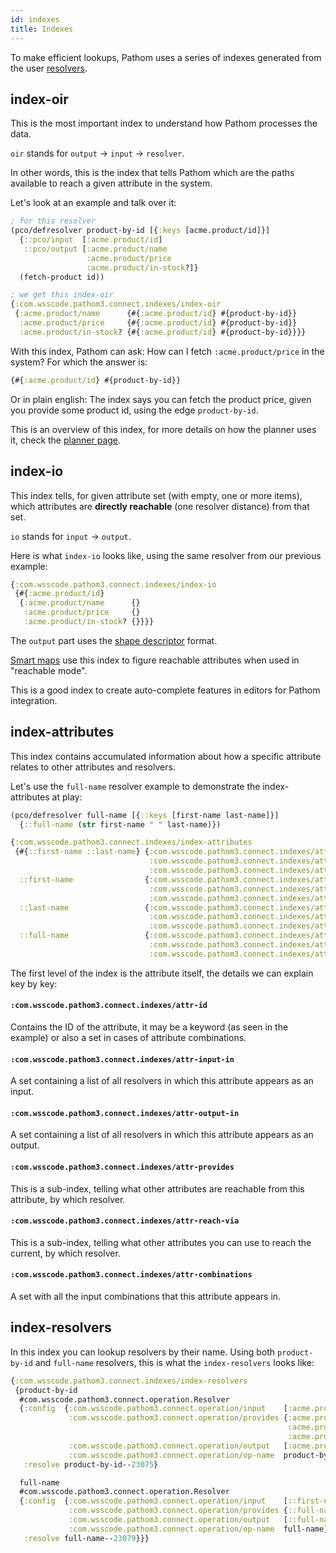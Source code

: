 ```yaml
---
id: indexes
title: Indexes
---
```


To make efficient lookups, Pathom uses a series of indexes generated from the user
[resolvers](resolvers.mdx).

## index-oir

This is the most important index to understand how Pathom processes the data.

`oir` stands for `output` → `input` → `resolver`.

In other words, this is the index that tells Pathom which are the paths available to
reach a given attribute in the system.

Let's look at an example and talk over it:

```clojure
; for this resolver
(pco/defresolver product-by-id [{:keys [acme.product/id]}]
  {::pco/input  [:acme.product/id]
   ::pco/output [:acme.product/name
                 :acme.product/price
                 :acme.product/in-stock?]}
  (fetch-product id))

; we get this index-oir
{:com.wsscode.pathom3.connect.indexes/index-oir
 {:acme.product/name      {#{:acme.product/id} #{product-by-id}}
  :acme.product/price     {#{:acme.product/id} #{product-by-id}}
  :acme.product/in-stock? {#{:acme.product/id} #{product-by-id}}}}
```

With this index, Pathom can ask: How can I fetch `:acme.product/price` in the system?
For which the answer is:

```clojure
{#{:acme.product/id} #{product-by-id}}
```

Or in plain english: The index says you can fetch the product price, given you provide some
product id, using the edge `product-by-id`.

This is an overview of this index, for more details on how the planner uses it, check
the [planner page](planner.mdx).

## index-io

This index tells, for given attribute set (with empty, one or more items), which attributes
are **directly reachable** (one resolver distance) from that set.

`io` stands for `input` → `output`.

Here is what `index-io` looks like, using the same resolver from our previous example:

```clojure
{:com.wsscode.pathom3.connect.indexes/index-io
 {#{:acme.product/id}
  {:acme.product/name      {}
   :acme.product/price     {}
   :acme.product/in-stock? {}}}}
```

The `output` part uses the [shape descriptor](shape-descriptor.mdx) format.

[Smart maps](smart-maps.mdx) use this index to figure reachable attributes when used in "reachable mode".

This is a good index to create auto-complete features in editors for Pathom integration.

## index-attributes

This index contains accumulated information about how a specific attribute relates to
other attributes and resolvers.

Let's use the `full-name` resolver example to demonstrate the index-attributes at play:

```clojure
(pco/defresolver full-name [{::keys [first-name last-name]}]
  {::full-name (str first-name " " last-name)})

{:com.wsscode.pathom3.connect.indexes/index-attributes
 {#{::first-name ::last-name} {:com.wsscode.pathom3.connect.indexes/attr-id       #{::first-name ::last-name}
                               :com.wsscode.pathom3.connect.indexes/attr-provides {::full-name #{:full-name}}
                               :com.wsscode.pathom3.connect.indexes/attr-input-in #{full-name}}
  ::first-name                {:com.wsscode.pathom3.connect.indexes/attr-id           ::first-name
                               :com.wsscode.pathom3.connect.indexes/attr-combinations #{#{::first-name ::last-name}}
                               :com.wsscode.pathom3.connect.indexes/attr-input-in     #{full-name}}
  ::last-name                 {:com.wsscode.pathom3.connect.indexes/attr-id           ::last-name
                               :com.wsscode.pathom3.connect.indexes/attr-combinations #{#{::first-name ::last-name}}
                               :com.wsscode.pathom3.connect.indexes/attr-input-in     #{full-name}}
  ::full-name                 {:com.wsscode.pathom3.connect.indexes/attr-id        ::full-name
                               :com.wsscode.pathom3.connect.indexes/attr-reach-via {#{::first-name ::last-name} #{full-name}}
                               :com.wsscode.pathom3.connect.indexes/attr-output-in #{full-name}}}}
```

The first level of the index is the attribute itself, the details we can explain key by
key:

#### `:com.wsscode.pathom3.connect.indexes/attr-id`

Contains the ID of the attribute, it may be a keyword (as seen in the example) or also
a set in cases of attribute combinations.

#### `:com.wsscode.pathom3.connect.indexes/attr-input-in`

A set containing a list of all resolvers in which this attribute appears as an input.

#### `:com.wsscode.pathom3.connect.indexes/attr-output-in`

A set containing a list of all resolvers in which this attribute appears as an output.

#### `:com.wsscode.pathom3.connect.indexes/attr-provides`

This is a sub-index, telling what other attributes are reachable from this attribute, by
which resolver.

#### `:com.wsscode.pathom3.connect.indexes/attr-reach-via`

This is a sub-index, telling what other attributes you can use to reach the current, by
which resolver.

#### `:com.wsscode.pathom3.connect.indexes/attr-combinations`

A set with all the input combinations that this attribute appears in.

## index-resolvers

In this index you can lookup resolvers by their name. Using both `product-by-id` and
`full-name` resolvers, this is what the `index-resolvers` looks like:

```clojure
{:com.wsscode.pathom3.connect.indexes/index-resolvers
 {product-by-id
  #com.wsscode.pathom3.connect.operation.Resolver
  {:config  {:com.wsscode.pathom3.connect.operation/input    [:acme.product/id]
             :com.wsscode.pathom3.connect.operation/provides {:acme.product/name      {}
                                                              :acme.product/price     {}
                                                              :acme.product/in-stock? {}}
             :com.wsscode.pathom3.connect.operation/output   [:acme.product/name :acme.product/price :acme.product/in-stock?]
             :com.wsscode.pathom3.connect.operation/op-name  product-by-id}
   :resolve product-by-id--23075}

  full-name
  #com.wsscode.pathom3.connect.operation.Resolver
  {:config  {:com.wsscode.pathom3.connect.operation/input    [::first-name ::last-name]
             :com.wsscode.pathom3.connect.operation/provides {::full-name {}}
             :com.wsscode.pathom3.connect.operation/output   [::full-name]
             :com.wsscode.pathom3.connect.operation/op-name  full-name}
   :resolve full-name--23079}}}
```
